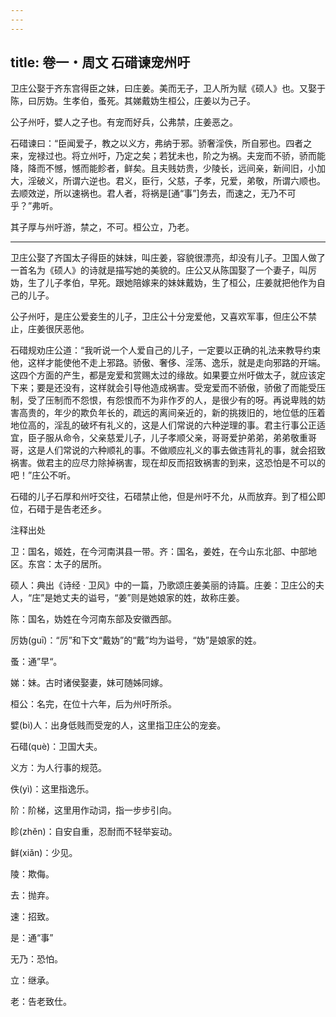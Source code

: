 ```yaml
---
---
---
```

title: 卷一・周文 石碏谏宠州吁
---

卫庄公娶于齐东宫得臣之妹，曰庄姜。美而无子，卫人所为赋《硕人》也。又娶于陈，曰厉妫。生孝伯，蚤死。其娣戴妫生桓公，庄姜以为己子。

公子州吁，嬖人之子也。有宠而好兵，公弗禁，庄姜恶之。

石碏谏曰：“臣闻爱子，教之以义方，弗纳于邪。骄奢淫佚，所自邪也。四者之来，宠禄过也。将立州吁，乃定之矣；若犹未也，阶之为祸。夫宠而不骄，骄而能降，降而不憾，憾而能眕者，鲜矣。且夫贱妨贵，少陵长，远间亲，新间旧，小加大，淫破义，所谓六逆也。君义，臣行，父慈，子孝，兄爱，弟敬，所谓六顺也。去顺效逆，所以速祸也。君人者，将祸是[通“事”]务去，而速之，无乃不可乎？”弗听。

其子厚与州吁游，禁之，不可。桓公立，乃老。

----------------

卫庄公娶了齐国太子得臣的妹妹，叫庄姜，容貌很漂亮，却没有儿子。卫国人做了一首名为《硕人》的诗就是描写她的美貌的。庄公又从陈国娶了一个妻子，叫厉妫，生了儿子孝伯，早死。跟她陪嫁来的妹妹戴妫，生了桓公，庄姜就把他作为自己的儿子。

公子州吁，是庄公爱妾生的儿子，卫庄公十分宠爱他，又喜欢军事，但庄公不禁止，庄姜很厌恶他。

石碏规劝庄公道：“我听说一个人爱自己的儿子，一定要以正确的礼法来教导约束他，这样才能使他不走上邪路。骄傲、奢侈、淫荡、逸乐，就是走向邪路的开端。这四个方面的产生，都是宠爱和赏赐太过的缘故。如果要立州吁做太子，就应该定下来；要是还没有，这样就会引导他造成祸害。受宠爱而不骄傲，骄傲了而能受压制，受了压制而不怨恨，有怨恨而不为非作歹的人，是很少有的呀。再说卑贱的妨害高贵的，年少的欺负年长的，疏远的离间亲近的，新的挑拨旧的，地位低的压着地位高的，淫乱的破坏有礼义的，这是人们常说的六种逆理的事。君主行事公正适宜，臣子服从命令，父亲慈爱儿子，儿子孝顺父亲，哥哥爱护弟弟，弟弟敬重哥哥，这是人们常说的六种顺礼的事。不做顺应礼义的事去做违背礼的事，就会招致祸害。做君主的应尽力除掉祸害，现在却反而招致祸害的到来，这恐怕是不可以的吧！”庄公不听。

石碏的儿子石厚和州吁交往，石碏禁止他，但是州吁不允，从而放弃。到了桓公即位，石碏于是告老还乡。

注释出处

卫：国名，姬姓，在今河南淇县一带。齐：国名，姜姓，在今山东北部、中部地区。东宫：太子的居所。

硕人：典出《诗经 · 卫风》中的一篇，乃歌颂庄姜美丽的诗篇。庄姜：卫庄公的夫人，“庄”是她丈夫的谥号，“姜”则是她娘家的姓，故称庄姜。

陈：国名，妫姓在今河南东部及安徽西部。

厉妫(guī)：“厉”和下文“戴妫”的“戴”均为谥号，“妫”是娘家的姓。

蚤：通”早“。

娣：妹。古时诸侯娶妻，妹可随姊同嫁。

桓公：名完，在位十六年，后为州吁所杀。

嬖(bì)人：出身低贱而受宠的人，这里指卫庄公的宠妾。

石碏(què)：卫国大夫。

义方：为人行事的规范。

佚(yì)：这里指逸乐。

阶：阶梯，这里用作动词，指一步步引向。

眕(zhěn)：自安自重，忍耐而不轻举妄动。

鲜(xiǎn)：少见。

陵：欺侮。

去：抛弃。

速：招致。

是：通“事”

无乃：恐怕。

立：继承。

老：告老致仕。

